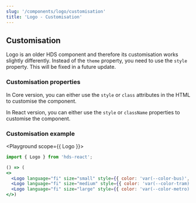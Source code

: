 ```yaml
---
slug: '/components/logo/customisation'
title: 'Logo - Customisation'
---
```




## Customisation

<Notification type="alert" label="Logo customisation works differently!" className="siteNotification">
  Logo is an older HDS component and therefore its customisation works slightly differently. Instead of the 
  <code>theme</code> property, you need to use the <code>style</code> property. This will be fixed in a future update.
</Notification>

### Customisation properties

In Core version, you can either use the `style` or `class` attributes in the HTML to customise the component.

In React version, you can either use the `style` or `className` properties to customise the component.

### Customisation example

<Playground scope={{ Logo }}>

```jsx
import { Logo } from 'hds-react';

() => (
<>
  <Logo language="fi" size="small" style={{ color: 'var(--color-bus)', marginRight: 'var(--spacing-xs)' }} />
  <Logo language="fi" size="medium" style={{ color: 'var(--color-tram)', marginRight: 'var(--spacing-xs)' }} />
  <Logo language="fi" size="large" style={{ color: 'var(--color-metro)' }} />
</>)
```

</Playground>

